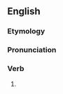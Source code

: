 ==English==

===Etymology===
{{suffix|beseem|eth|lang=en}}

===Pronunciation===
{{rfp|en}}

===Verb===
{{head|en|verb form}}

# {{en-archaic third-person singular of|beseem}}